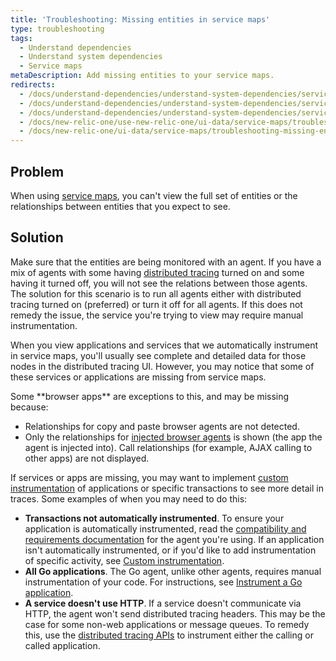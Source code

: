 ```yaml
---
title: 'Troubleshooting: Missing entities in service maps'
type: troubleshooting
tags:
  - Understand dependencies
  - Understand system dependencies
  - Service maps
metaDescription: Add missing entities to your service maps.
redirects:
  - /docs/understand-dependencies/understand-system-dependencies/service-maps/troubleshooting-missing-entities-service-maps
  - /docs/understand-dependencies/understand-system-dependencies/service-maps/troubleshooting-missing-entities-min-new-relic-one-service-maps
  - /docs/understand-dependencies/understand-system-dependencies/service-maps/troubleshooting-missing-entities-new-relic-one-service-maps
  - /docs/new-relic-one/use-new-relic-one/ui-data/service-maps/troubleshooting-missing-entities-service-maps
  - /docs/new-relic-one/ui-data/service-maps/troubleshooting-missing-entities-service-maps
---
```


## Problem

When using [service maps](/docs/understand-dependencies/understand-system-dependencies/service-maps/service-maps-new-relic-one), you can't view the full set of entities or the relationships between entities that you expect to see.

## Solution

Make sure that the entities are being monitored with an agent. If you have a mix of agents with some having [distributed tracing](/docs/apm/distributed-tracing/getting-started/introduction-distributed-tracing) turned on and some having it turned off, you will not see the relations between those agents. The solution for this scenario is to run all agents either with distributed tracing turned on (preferred) or turn it off for all agents. If this does not remedy the issue, the service you're trying to view may require manual instrumentation.

When you view applications and services that we automatically instrument in service maps, you'll usually see complete and detailed data for those nodes in the distributed tracing UI. However, you may notice that some of these services or applications are missing from service maps.

<Callout variant="tip">
  Some **browser apps** are exceptions to this, and may be missing because:

  * Relationships for copy and paste browser agents are not detected.
  * Only the relationships for [injected browser agents](/docs/browser/new-relic-browser/installation/install-new-relic-browser-agent#options) is shown (the app the agent is injected into). Call relationships (for example, AJAX calling to other apps) are not displayed.
</Callout>

If services or apps are missing, you may want to implement [custom instrumentation](/docs/apm/distributed-tracing/enable-configure/enable-distributed-tracing#agent-apis) of applications or specific transactions to see more detail in traces. Some examples of when you may need to do this:

* **Transactions not automatically instrumented**. To ensure your application is automatically instrumented, read the [compatibility and requirements documentation](/docs/apm/new-relic-apm/getting-started/introduction-apm) for the agent you're using. If an application isn't automatically instrumented, or if you'd like to add instrumentation of specific activity, see [Custom instrumentation](/docs/apm/agents/manage-apm-agents/agent-data/custom-instrumentation/#implementing).
* **All Go applications**. The Go agent, unlike other agents, requires manual instrumentation of your code. For instructions, see [Instrument a Go application](/docs/agents/go-agent/instrumentation/instrument-go-transactions).
* **A service doesn't use HTTP**. If a service doesn't communicate via HTTP, the agent won't send distributed tracing headers. This may be the case for some non-web applications or message queues. To remedy this, use the [distributed tracing APIs](/docs/apm/distributed-tracing/enable-configure/enable-distributed-tracing#agent-apis) to instrument either the calling or called application.
